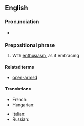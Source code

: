 ==English==

===Pronunciation===
* {{audio|en|En-au-with open arms.ogg|Audio (AU)}}

===Prepositional phrase===
{{en-PP|head=[[with]] [[open]] [[arm]]s}}

# {{lb|en|idiomatic}} With [[enthusiasm]], as if embracing

====Related terms====
* [[open-armed]]

====Translations====
{{trans-top|with enthusiasm, as if embracing}}
* French: {{t+|fr|à bras ouverts}}
* Hungarian: {{t|hu|tárt karokkal}}
{{trans-mid}}
* Italian: {{t|it|a braccia aperte}}
* Russian: {{t|ru|с распростёртыми объя́тиями}}
{{trans-bottom}}